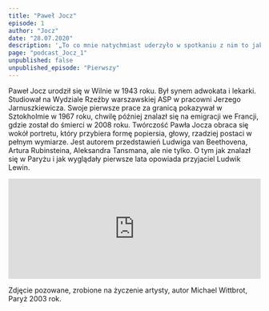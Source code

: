 ```yaml
---
title: "Paweł Jocz"
episode: 1
author: "Jocz"
date: "28.07.2020"
description: '„To co mnie natychmiast uderzyło w spotkaniu z nim to jakiś niesamowity urok, to się do końca nie zmieniło, to była jego podstawowa cecha” – mówi przyjaciel, dziennikarz Ludwik Lewin.'
page: "podcast_Jocz_1"
unpublished: false
unpublished_episode: "Pierwszy"
---
```


Paweł Jocz urodził się w Wilnie w 1943 roku. Był synem adwokata i lekarki. Studiował na Wydziale Rzeźby warszawskiej ASP w pracowni Jerzego Jarnuszkiewicza. Swoje pierwsze prace za granicą pokazywał w Sztokholmie w 1967 roku, chwilę później znalazł się na emigracji we Francji, gdzie został do śmierci w 2008 roku.  Twórczość Pawła Jocza obraca się wokół portretu, który przybiera formę popiersia, głowy, rzadziej postaci w pełnym wymiarze. Jest autorem przedstawień Ludwiga van Beethovena, Artura Rubinsteina, Aleksandra Tansmana, ale nie tylko. O tym jak znalazł się w Paryżu i jak wyglądały pierwsze lata opowiada przyjaciel Ludwik Lewin.

<iframe src="https://widget.spreaker.com/player?episode_id=40005895&theme=light&playlist=false&playlist-continuous=false&autoplay=false&live-autoplay=false&chapters-image=true&episode_image_position=right&hide-logo=false&hide-likes=false&hide-comments=false&hide-sharing=false&hide-download=true" width="100%" height="200px" frameborder="0"></iframe>

Zdjęcie pozowane, zrobione na życzenie artysty, autor Michael Wittbrot, Paryż 2003 rok.